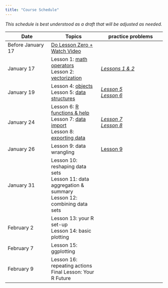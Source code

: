 ```yaml
---
title: "Course Schedule"
---
```


*This schedule is best understood as a draft that will be adjusted as needed.* 


| Date            |   Topics          |       practice problems |
|-----------------|-------------------|-------------------------|
| Before January 17 | [Do Lesson Zero + Watch Video](lessons/Lesson00.qmd) |    |
| January 17 | Lesson 1: [math operators](lessons/Lesson01.qmd)\
                  Lesson 2: [vectorization](lessons/Lesson02.qmd) |  [*Lessons 1 & 2*](practice/practice-A.qmd) |
| January 19 | Lesson 4: [objects](lessons/Lesson04.qmd)\
                  Lesson 5: [data structures](lessons/Lesson05.qmd) |    [*Lesson 5*](practice/practice-B.qmd) \
                                                                          [*Lesson 6*](practice/practice-C.qmd)  |
| January 24 | Lesson 6: [R functions & help](lessons/Lesson06.qmd)\
               Lesson 7: [data import](lessons/Lesson07.qmd) \
               Lesson 8: [exporting data](lessons/Lesson08.qmd) | [*Lesson 7*](practice/practice-D.qmd)\
                                                                  [*Lesson 8*](practice/practice-E.qmd) |
| January 26   | Lesson 9: data wrangling |  [Lesson 9](practice/practice-F.qmd)  |
| January 31  | Lesson 10: reshaping data sets\
                 Lesson 11: data aggregation & summary\
                 Lesson 12: combining data sets |   |
| February 2  | Lesson 13: your R set-up\
                Lesson 14: basic plotting |   |
| February 7 | Lesson 15: ggplotting   |    |
| February 9 | Lesson 16: repeating actions\
               Final Lesson: Your R Future |    |


